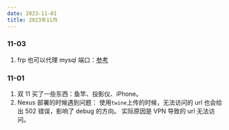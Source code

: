```yaml
---
date: 2023-11-01
title: 2023年11月
---
```


### 11-03

1. frp 也可以代理 mysql 端口：[参考](https://www.jianshu.com/p/1b5dd6bd14c2)

### 11-01

1. 双 11 买了一些东西：鱼竿、投影仪、iPhone。
2. Nexus 部署的时候遇到问题：
   使用`twine`上传的时候，无法访问的 url 也会给出 502 错误，影响了 debug 的方向。 实际原因是 VPN 导致的 url 无法访问。
